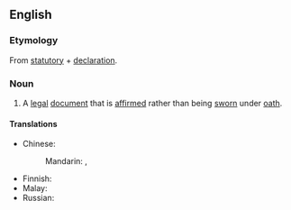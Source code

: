 ==English==

===Etymology===
From [[statutory]] + [[declaration]].

===Noun===
{{wikipedia}}
{{en-noun}}

# {{lb|en|legal}} A [[legal]] [[document]] that is [[affirm]]ed rather than being [[sworn]] under [[oath]].

====Translations====
{{trans-top|legal document}}
* Chinese:
*: Mandarin: {{t|cmn|法定聲明|sc=Hani}}, {{t|cmn|法定声明|tr=fǎdìng shēngmíng|sc=Hani}}
{{trans-mid}}
* Finnish: {{t|fi|kirjallinen vakuutus}}
* Malay: {{t|ms|akuan berkanun}}
* Russian: {{t-needed|ru}}
{{trans-bottom}}